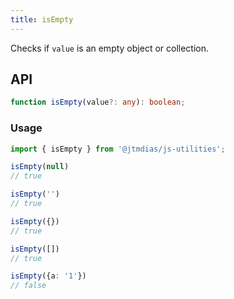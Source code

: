 ```yaml
---
title: isEmpty
---
```

Checks if `value` is an empty object or collection.

## API

```typescript
function isEmpty(value?: any): boolean;
```

### Usage

```typescript
import { isEmpty } from '@jtmdias/js-utilities';

isEmpty(null)
// true

isEmpty('')
// true

isEmpty({})
// true

isEmpty([])
// true

isEmpty({a: '1'})
// false
```
